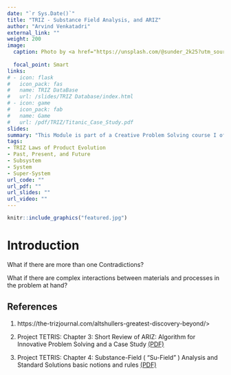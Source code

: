```yaml
---
date: "`r Sys.Date()`"
title: "TRIZ - Substance Field Analysis, and ARIZ"
author: "Arvind Venkatadri"
external_link: ""
weight: 200
image:
  caption: Photo by <a href="https://unsplash.com/@sunder_2k25?utm_source=unsplash&utm_medium=referral&utm_content=creditCopyText">Sunder Muthukumaran</a> on <a href="https://unsplash.com/s/photos/newtons-cradle?utm_source=unsplash&utm_medium=referral&utm_content=creditCopyText">Unsplash</a>
  
  focal_point: Smart
links:
# - icon: flask
#   icon_pack: fas
#   name: TRIZ DataBase
#   url: /slides/TRIZ Database/index.html
# - icon: game
#   icon_pack: fab
#   name: Game
#   url: /pdf/TRIZ/Titanic_Case_Study.pdf
slides: 
summary: "This Module is part of a Creative Problem Solving course I offer at Srishti Manipal Institute, Bangalore"
tags:
- TRIZ Laws of Product Evolution
- Past, Present, and Future
- Subsystem
- System
- Super-System
url_code: ""
url_pdf: ""
url_slides: ""
url_video: ""
---
```



```r
knitr::include_graphics("featured.jpg")

```


# Introduction
What if there are more than one Contradictions?

What if there are complex interactions between materials and processes in the problem at hand?

## References

1. https://the-trizjournal.com/altshullers-greatest-discovery-beyond/>

1. Project TETRIS: Chapter 3: Short Review of ARIZ: Algorithm for Innovative Problem Solving and a Case Study [(PDF)](https://innovazionesistematica.it/wp-content/uploads/2020/10/EN_03.pdf)

1. Project TETRIS: Chapter 4: Substance-Field ( "Su-Field" ) Analysis and Standard Solutions basic notions and rules [(PDF)](https://innovazionesistematica.it/wp-content/uploads/2020/10/EN_04.pdf)


